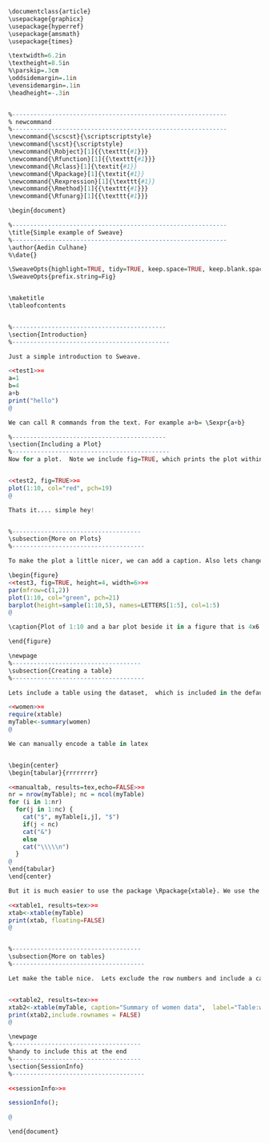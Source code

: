
```r
\documentclass{article}
\usepackage{graphicx}
\usepackage{hyperref}
\usepackage{amsmath}
\usepackage{times}

\textwidth=6.2in
\textheight=8.5in
%\parskip=.3cm
\oddsidemargin=.1in
\evensidemargin=.1in
\headheight=-.3in


%------------------------------------------------------------
% newcommand
%------------------------------------------------------------
\newcommand{\scscst}{\scriptscriptstyle}
\newcommand{\scst}{\scriptstyle}
\newcommand{\Robject}[1]{{\texttt{#1}}}
\newcommand{\Rfunction}[1]{{\texttt{#1}}}
\newcommand{\Rclass}[1]{\textit{#1}}
\newcommand{\Rpackage}[1]{\textit{#1}}
\newcommand{\Rexpression}[1]{\texttt{#1}}
\newcommand{\Rmethod}[1]{{\texttt{#1}}}
\newcommand{\Rfunarg}[1]{{\texttt{#1}}}

\begin{document}

%------------------------------------------------------------
\title{Simple example of Sweave}
%------------------------------------------------------------
\author{Aedin Culhane}
%\date{}

\SweaveOpts{highlight=TRUE, tidy=TRUE, keep.space=TRUE, keep.blank.space=FALSE, keep.comment=TRUE}
\SweaveOpts{prefix.string=Fig}


\maketitle
\tableofcontents


%-------------------------------------------
\section{Introduction}
%--------------------------------------------

Just a simple introduction to Sweave. 

<<test1>>=
a=1
b=4
a+b
print("hello")
@

We can call R commands from the text. For example a+b= \Sexpr{a+b}

%-------------------------------------------
\section{Including a Plot}
%--------------------------------------------
Now for a plot.  Note we include fig=TRUE, which prints the plot within the document


<<test2, fig=TRUE>>=
plot(1:10, col="red", pch=19)
@

Thats it.... simple hey!


%------------------------------------
\subsection{More on Plots}
%-------------------------------------

To make the plot a little nicer, we can add a caption. Also lets change the size of the plot to be 4" in height and 6" in width

\begin{figure}
<<test3, fig=TRUE, height=4, width=6>>=
par(mfrow=c(1,2))
plot(1:10, col="green", pch=21)
barplot(height=sample(1:10,5), names=LETTERS[1:5], col=1:5)
@

\caption{Plot of 1:10 and a bar plot beside it in a figure that is 4x6 inches}

\end{figure}

\newpage
%------------------------------------
\subsection{Creating a table}
%-------------------------------------

Lets include a table using the dataset,  which is included in the default core installation of R. It contains the height and weight of 15 women.

<<women>>=
require(xtable)
myTable<-summary(women)
@

We can manually encode a table in latex 


\begin{center}
\begin{tabular}{rrrrrrrr} 

<<manualtab, results=tex,echo=FALSE>>=
nr = nrow(myTable); nc = ncol(myTable)
for (i in 1:nr)
  for(j in 1:nc) {
    cat("$", myTable[i,j], "$")
    if(j < nc)
    cat("&")
    else
    cat("\\\\\n")
  }
@
\end{tabular}
\end{center}

But it is much easier to use the package \Rpackage{xtable}. We use the function \Rfunction{require} to load the package.

<<xtable1, results=tex>>=
xtab<-xtable(myTable)
print(xtab, floating=FALSE)
@


%------------------------------------
\subsection{More on tables}
%-------------------------------------

Let make the table nice.  Lets exclude the row numbers and include a caption on the table. We can also tag the table so we reference Table~\ref{Table:women} in the text


<<xtable2, results=tex>>=
xtab2<-xtable(myTable, caption="Summary of women data",  label="Table:women")
print(xtab2,include.rownames = FALSE)
@

\newpage
%------------------------------------
%handy to include this at the end
%------------------------------------
\section{SessionInfo}
%-------------------------------------

<<sessionInfo>>=

sessionInfo();

@ 

\end{document}
```

